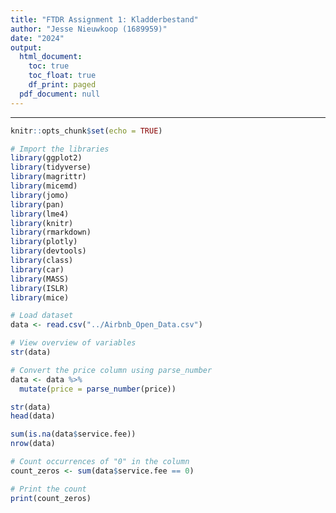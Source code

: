 ```yaml
---
title: "FTDR Assignment 1: Kladderbestand"
author: "Jesse Nieuwkoop (1689959)"
date: "2024"
output:
  html_document:
    toc: true
    toc_float: true
    df_print: paged
  pdf_document: null
---
```


---

```r
knitr::opts_chunk$set(echo = TRUE)
```

```r
# Import the libraries
library(ggplot2)
library(tidyverse)
library(magrittr)
library(micemd)
library(jomo)
library(pan)
library(lme4)
library(knitr)
library(rmarkdown)
library(plotly)
library(devtools)
library(class)
library(car)
library(MASS)
library(ISLR)
library(mice)
```

```r
# Load dataset
data <- read.csv("../Airbnb_Open_Data.csv")
```

```r
# View overview of variables
str(data)
```

```r
# Convert the price column using parse_number
data <- data %>%
  mutate(price = parse_number(price))
```

```r
str(data)
head(data)
```

```r
sum(is.na(data$service.fee))
nrow(data)

# Count occurrences of "0" in the column
count_zeros <- sum(data$service.fee == 0)

# Print the count
print(count_zeros)

```


